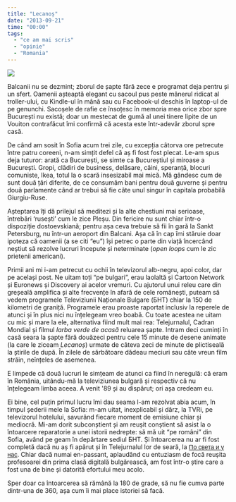 ```yaml
---
title: "Lecanoș"
date: "2013-09-21"
time: "00:00"
tags:
  - "ce am mai scris"
  - "opinie"
  - "Romania"
---
```

![](media/62267822853_0.jpg){style="min-width:100%"}

Balcanii nu se dezmint; zborul de șapte fără zece e programat deja pentru și un sfert. Oamenii așteaptă elegant cu sacoul pus peste mânerul ridicat al troller-ului, cu Kindle-ul în mână sau cu Facebook-ul deschis în laptop-ul de pe genunchi. Sacoșele de rafie ce însoțesc în memoria mea orice zbor spre București nu există; doar un mestecat de gumă al unei tinere lipite de un Vouiton contrafăcut îmi confirmă că acesta este într-adevăr zborul spre casă.

De când am sosit în Sofia acum trei zile, cu excepția câtorva ore petrecute între patru coreeni, n-am simțit defel că aș fi fost fost plecat. Le-am spus deja tuturor: arată ca București, se simte ca Bucureștiul și miroase a București. Gropi, clădiri de business, delăsare, câini, speranță, blocuri comuniste, Ikea, totul la o scară insesizabil mai mică. Mă gândesc cum de sunt două țări diferite, de ce consumăm bani pentru două guverne și pentru două parlamente când ar trebui să fie câte unul singur în capitala probabilă Giurgiu-Ruse.

Așteptarea îți dă prilejul să meditezi și la alte chestiuni mai serioase, întrebări 'rusești' cum le zice Pleșu. Din fericire nu sunt chiar într-o dispoziție dostoevskiană; pentru așa ceva trebuie să fii în gară la Sankt Petersburg, nu într-un aeroport din Balcani. Așa că în cap îmi stăruie doar ipoteza că oamenii (a se citi "eu") își petrec o parte din viață încercând neștiut să rezolve lucruri începute și neterminate (*open loops* cum le zic prietenii americani).

Primii ani mi i-am petrecut cu ochii în televizorul alb-negru, apoi color, dar pe același post. Ne uitam toți "pe bulgari", erau laolaltă și Cartoon Network și Euronews și Discovery ai acelor vremuri. Cu ajutorul unui releu care din greșeală amplifica și alte frecvențe în afară de cele românești, puteam să vedem programele Televiziunii Naționale Bulgare (БНТ) chiar la 150 de kilometri de graniță. Programele erau proaste raportat inclusiv la reperele de atunci și în plus nici nu înțelegeam vreo boabă. Cu toate acestea ne uitam cu mic și mare la ele, alternativa fiind mult mai rea: Telejurnalul, Cadran Mondial și filmul *Iarba verde de acasă* reluarea șapte. Intram deci cuminți în casă seara la șapte fără douăzeci pentru cele 15 minute de desene animate (la care le ziceam *Lecanoș*) urmate de câteva zeci de minute de plictiseală la știrile de după. În zilele de sărbătoare dădeau meciuri sau câte vreun film străin, neînțeles de asemenea.

E limpede că două lucruri le simțeam de atunci ca fiind în neregulă: că eram în România, uitându-mă la televiziunea bulgară și respectiv că nu înțelegeam limba aceea. A venit \'89 și au dispărut; ori așa credeam eu.

Ei bine, cel puțin primul lucru îmi dau seama l-am rezolvat abia acum, în timpul șederii mele la Sofia: m-am uitat, inexplicabil și dârz, la TVRi, pe televizorul hotelului, savurând fiecare moment de emisiune chiar și mediocră. Mi-am dorit subconștient și am reușit conștient să asist la o întoarcere reparatorie a unei istorii nedrepte: să mă uit "pe români" din Sofia, având pe geam în depărtare sediul БНТ. Și întoarcerea nu ar fi fost completă dacă nu aș fi apărut și în Telejurnalul lor de seară, la [По света и у нас](http://bnt.bg/bg/news/view/108257/pyrva_za_bylgarija_smart_klasna_staja){style="font-family:Arial" target="_blank"}. Chiar dacă numai en-passant, aplaudând cu entuziasm de focă reușita profesoarei din prima clasă digitală bulgărească, am fost într-o știre care a fost una de bine și datorită efortului meu acolo.

Sper doar ca întoarcerea să rămână la 180 de grade, să nu fie cumva parte dintr-una de 360, așa cum îi mai place istoriei să facă.